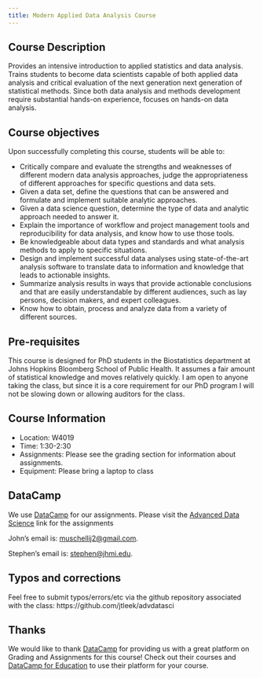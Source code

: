 ```yaml
---
title: Modern Applied Data Analysis Course
---
```


## Course Description

Provides an intensive introduction to applied statistics and data analysis. Trains students to become data scientists capable of both applied data analysis and critical evaluation of the next generation next generation of statistical methods. Since both data analysis and methods development require substantial hands-on experience, focuses on hands-on data analysis.

## Course objectives

Upon successfully completing this course, students will be able to:

* Critically compare and evaluate the strengths and weaknesses of different modern data analysis approaches, judge the appropriateness of different approaches for specific questions and data sets.
* Given a data set, define the questions that can be answered and formulate and implement suitable analytic approaches.
* Given a data science question, determine the type of data and analytic approach needed to answer it.
* Explain the importance of workflow and project management tools and reproducibility for data analysis, and know how to use those tools.
* Be knowledgeable about data types and standards and what analysis methods to apply to specific situations.
* Design and implement successful data analyses using state-of-the-art analysis software to translate data to information and knowledge that leads to actionable insights.
* Summarize analysis results in ways that provide actionable conclusions and that are easily understandable by different audiences, such as lay persons, decision makers, and expert colleagues.
* Know how to obtain, process and analyze data from a variety of different sources.


## Pre-requisites

This course is designed for PhD students in the Biostatistics department at Johns Hopkins Bloomberg School of Public Health. It assumes a fair amount of statistical knowledge and moves relatively quickly. I am open to anyone taking the class, but since it is a core requirement for our PhD program I will not be slowing down or allowing auditors for the class. 

## Course Information

* Location: W4019
* Time: 1:30-2:30
* Assignments: Please see the grading section for information about assignments. 
* Equipment: Please bring a laptop to class

## DataCamp
We use [DataCamp](https://www.datacamp.com/home) for our assignments.  Please visit the [Advanced Data Science](https://www.datacamp.com/groups/advanced-data-science) link for the assignments

John's email is: [muschellij2@gmail.com](mailto:muschellij2@gmail.com).

Stephen's email is: [stephen@jhmi.edu](mailto:stephen@jhmi.edu).


## Typos and corrections

Feel free to submit typos/errors/etc via the github repository associated with the class: https://github.com/jtleek/advdatasci

## Thanks

We would like to thank [DataCamp](https://www.datacamp.com/home) for providing us with a great platform on Grading and Assignments for this course!  Check out their courses and [DataCamp for Education](https://www.datacamp.com/groups/education) to use their platform for your course.

